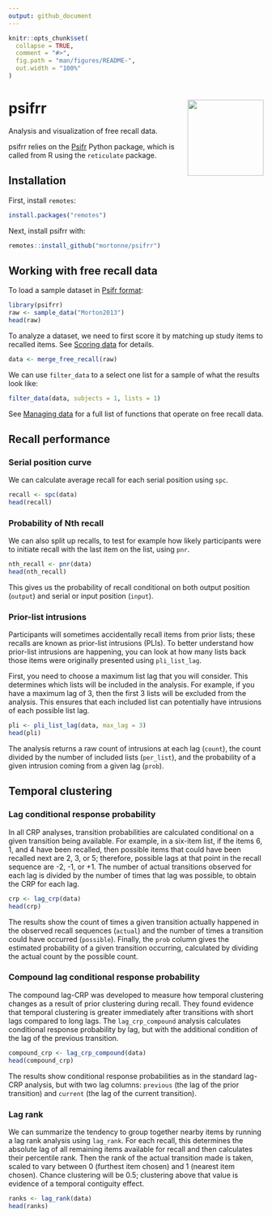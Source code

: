 ```yaml
---
output: github_document
---
```


<!-- README.md is generated from README.Rmd. Please edit that file -->

```r
knitr::opts_chunk$set(
  collapse = TRUE,
  comment = "#>",
  fig.path = "man/figures/README-",
  out.width = "100%"
)
```

# psifrr <img src="man/figures/logo.png" width="150px" align="right" />
<!-- badges: start -->
<!-- badges: end -->

Analysis and visualization of free recall data.

psifrr relies on the [Psifr](https://psifr.readthedocs.io/en/stable/index.html) Python package, which is called from R using the `reticulate` package.

## Installation

First, install `remotes`:

``` r
install.packages("remotes")
```

Next, install psifrr with:

``` r
remotes::install_github("mortonne/psifrr")
```

## Working with free recall data

To load a sample dataset in [Psifr format](https://psifr.readthedocs.io/en/stable/guide/import.html):

```r
library(psifrr)
raw <- sample_data("Morton2013")
head(raw)
```

To analyze a dataset, we need to first score it by matching up study items to recalled items.
See [Scoring data](https://psifr.readthedocs.io/en/stable/guide/score.html) for details.

```r
data <- merge_free_recall(raw)
```

We can use `filter_data` to a select one list for a sample of what the results look like:

```r
filter_data(data, subjects = 1, lists = 1)
```

See [Managing data](https://mortonne.github.io/psifrr/reference/index.html#managing-data)
for a full list of functions that operate on free recall data.

## Recall performance

### Serial position curve

We can calculate average recall for each serial position using `spc`.

```r
recall <- spc(data)
head(recall)
```

### Probability of Nth recall

We can also split up recalls, to test for example how likely participants were to initiate recall with the last item on the list, using `pnr`.

```r
nth_recall <- pnr(data)
head(nth_recall)
```

This gives us the probability of recall conditional on both output position (`output`) and serial or input position (`input`).

### Prior-list intrusions

Participants will sometimes accidentally recall items from prior lists; these recalls are known as prior-list intrusions (PLIs). To better understand how prior-list intrusions are happening, you can look at how many lists back those items were originally presented using `pli_list_lag`.

First, you need to choose a maximum list lag that you will consider. This determines which lists will be included in the analysis. For example, if you have a maximum lag of 3, then the first 3 lists will be excluded from the analysis. This ensures that each included list can potentially have intrusions of each possible list lag.

```r
pli <- pli_list_lag(data, max_lag = 3)
head(pli)
```

The analysis returns a raw count of intrusions at each lag (`count`), the count divided by the number of included lists (`per_list`), and the probability of a given intrusion coming from a given lag (`prob`).

## Temporal clustering

### Lag conditional response probability

In all CRP analyses, transition probabilities are calculated conditional on a given transition being available. For example, in a six-item list, if the items 6, 1, and 4 have been recalled, then possible items that could have been recalled next are 2, 3, or 5; therefore, possible lags at that point in the recall sequence are -2, -1, or +1. The number of actual transitions observed for each lag is divided by the number of times that lag was possible, to obtain the CRP for each lag.

```r
crp <- lag_crp(data)
head(crp)
```

The results show the count of times a given transition actually happened in the observed recall sequences (`actual`) and the number of times a transition could have occurred (`possible`). Finally, the `prob` column gives the estimated probability of a given transition occurring, calculated by dividing the actual count by the possible count.

### Compound lag conditional response probability

The compound lag-CRP was developed to measure how temporal clustering changes as a result of prior clustering during recall. They found evidence that temporal clustering is greater immediately after transitions with short lags compared to long lags. The `lag_crp_compound` analysis calculates conditional response probability by lag, but with the additional condition of the lag of the previous transition.

```r
compound_crp <- lag_crp_compound(data)
head(compound_crp)
```

The results show conditional response probabilities as in the standard lag-CRP analysis, but with two lag columns: `previous` (the lag of the prior transition) and `current` (the lag of the current transition).

### Lag rank

We can summarize the tendency to group together nearby items by running a lag rank analysis using `lag_rank`. For each recall, this determines the absolute lag of all remaining items available for recall and then calculates their percentile rank. Then the rank of the actual transition made is taken, scaled to vary between 0 (furthest item chosen) and 1 (nearest item chosen). Chance clustering will be 0.5; clustering above that value is evidence of a temporal contiguity effect.

```r
ranks <- lag_rank(data)
head(ranks)
```
